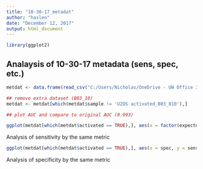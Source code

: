 ---
title: "10-30-17_metadat"
author: "haslen"
date: "December 12, 2017"
output: html_document
---

```{r setup, include=FALSE}
library(ggplot2)
```

## Analaysis of 10-30-17 metadata (sens, spec, etc.)

```{r}

metdat <- data.frame(read_csv("C:/Users/Nicholas/OneDrive - UW Office 365/PhD/Data/Flow Data/10-30-17_miRFP-enrichment/miRFPenrich_metadat_09-18-17.csv"))

## remove extra dataset (B03_10)
metdat <- metdat[which(metdat$sample != 'U2OS activated_B03_010'),]

## plot AUC and compare to original AUC (0.993)

ggplot(metdat[which(metdat$activated == TRUE),], aes(x = factor(expected.prop.miRFP), y = AUC_values)) + geom_hline(yintercept = 0.993, color = "blue", linetype = 'dashed') + geom_point(size = 2)

```

Analysis of sensitivity by the same metric

```{r}
ggplot(metdat[which(metdat$activated == TRUE),], aes(x = spec, y = sens, color = factor(expected.prop.miRFP))) + geom_hline(yintercept = 0.92, color = "blue", linetype = 'dashed') + geom_vline(xintercept = 0.99, color = "blue", linetype = "dashed") + geom_point(size = 2)

```

Analysis of specificity by the same metric


